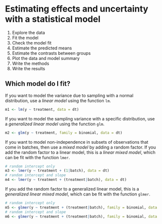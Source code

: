 # Estimating effects and uncertainty with a statistical model

1. Explore the data
2. Fit the model
3. Check the model fit
4. Estimate the predicted means
5. Estimate the contrasts between groups
6. Plot the data and model summary
7. Write the methods
8. Write the results

## Which model do I fit?

If you want to model the variance due to sampling with a normal distribution, use a *linear model* using the function `lm`.

```r
m1 <- lm(y ~ treatment, data = dt)
```

If you want to model the sampling variance with a specific distribution, use a *generalized linear model* using the function `glm`.

```r
m2 <- glm(y ~ treatment, family = binomial, data = dt)
```

If you want to model non-independence in subsets of observations that come in batches, then use a *mixed model* by adding a random factor. If you add the random factor to a linear model, this is a *linear mixed model*, which can be fit with the function `lmer`.

```r
# random intercept only 
m3 <- lmer(y ~ treatment + (1|batch), data = dt)
# random intercept and slope
m4 <- lmer(y ~ treatment + (treatment|batch), data = dt)
```

If you add the random factor to a generalized linear model, this is a *generalized linear mixed model*, which can be fit with the function `glmer`.

```r
# random intercept only 
m5 <- glmer(y ~ treatment + (treatment|batch), family = binomial, data = dt)
# random intercept and slope
m6 <- glmer(y ~ treatment + (treatment|batch), family = binomial, data = dt)
```


